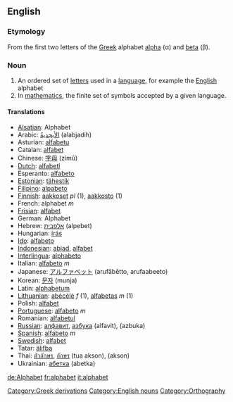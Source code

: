 {{wikipedia}}
== English ==

=== Etymology ===
From the first two letters of the [[Greek]] alphabet [[alpha]] (&alpha;) and [[beta]] (&beta;).

=== Noun ===
# An ordered set of [[letter]]s used in a [[language]], for example the [[English]] alphabet
# In [[mathematics]], the finite set of symbols accepted by a given language.

==== Translations ====
*[[Alsatian]]: Alphabet
*Arabic: [[الأبجديةُ]] (alabjadih)
*Asturian: [[alfabetu]]
*Catalan: [[alfabet]]
*Chinese: [[字母]] (zìmǔ)
*[[Dutch]]: [[alfabet]]l
*Esperanto: [[alfabeto]]
*[[Estonian]]: [[tähestik]]
*[[Filipino]]: [[alpabeto]]
*[[Finnish]]: [[aakkoset]] ''pl'' (1), [[aakkosto]] (1)
*French: alphabet ''m''
*[[Frisian]]: [[alfabet]]
*German: Alphabet
*Hebrew: [[אלפבית]] (alpebet)
*Hungarian: [[írás]]
*[[Ido]]: [[alfabeto]]
*[[Indonesian]]: [[abjad]], [[alfabet]]
*[[Interlingua]]: [[alphabeto]]
*Italian: [[alfabeto]] ''m''
*Japanese: [[アルファベット]] (aruf&#257;b&#275;tto, arufaabeeto)
*Korean: [[문자]] (munja)
*Latin: [[alphabetum]]
*[[Lithuanian]]: [[abėcėlė]] ''f'' (1), [[alfabetas]] ''m'' (1)
*Polish: [[alfabet]]
*[[Portuguese]]: [[alfabeto]] ''m''
*Romanian: [[alfabetul]]
*[[Russian]]: [[алфавит]], [[азбука]] (alfavit), (azbuka)
*[[Spanish]]: [[alfabeto]] ''m''
*[[Swedish]]: [[alfabet]]
*Tatar: [[älifba]]
*Thai: [[ตัวอักษร]], [[อักษร]] (tua akson), (akson)
*Ukrainian: [[абетка]] (abetka)

[[de:Alphabet]]
[[fr:alphabet]]
[[it:alphabet]]

[[Category:Greek derivations]]
[[Category:English nouns]]
[[Category:Orthography]]